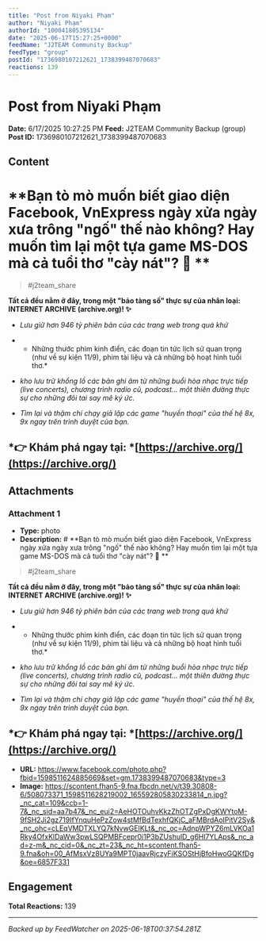 ```yaml
---
title: "Post from Niyaki Phạm"
author: "Niyaki Phạm"
authorId: "100041805395134"
date: "2025-06-17T15:27:25+0000"
feedName: "J2TEAM Community Backup"
feedType: "group"
postId: "1736980107212621_1738399487070683"
reactions: 139
---
```


# Post from Niyaki Phạm

**Date:** 6/17/2025 10:27:25 PM
**Feed:** J2TEAM Community Backup (group)
**Post ID:** 1736980107212621_1738399487070683

## Content

# **Bạn tò mò muốn biết giao diện Facebook, VnExpress ngày xửa ngày xưa trông "ngố" thế nào không? Hay muốn tìm lại một tựa game MS-DOS mà cả tuổi thơ "cày nát"? 🤔  **
> #j2team_share

**Tất cả đều nằm ở đây, trong một "bảo tàng số" thực sự của nhân loại: INTERNET ARCHIVE (archive.org)! ✨**

* *Lưu giữ hơn 946 tỷ phiên bản của các trang web trong quá khứ*
* * Những thước phim kinh điển, các đoạn tin tức lịch sử quan trọng (như về sự kiện 11/9), phim tài liệu và cả những bộ hoạt hình tuổi thơ.*

* *kho lưu trữ khổng lồ các bản ghi âm từ những buổi hòa nhạc trực tiếp (live concerts), chương trình radio cũ, podcast... một thiên đường thực sự cho những đôi tai say mê ký ức.*

* *Tìm lại và thậm chí chạy giả lập các game "huyền thoại" của thế hệ 8x, 9x ngay trên trình duyệt của bạn.*

## *👉 Khám phá ngay tại: *[https://archive.org/](https://archive.org/)

## Attachments

### Attachment 1
- **Type:** photo
- **Description:** # **Bạn tò mò muốn biết giao diện Facebook, VnExpress ngày xửa ngày xưa trông "ngố" thế nào không? Hay muốn tìm lại một tựa game MS-DOS mà cả tuổi thơ "cày nát"? 🤔  **
> #j2team_share

**Tất cả đều nằm ở đây, trong một "bảo tàng số" thực sự của nhân loại: INTERNET ARCHIVE (archive.org)! ✨**

* *Lưu giữ hơn 946 tỷ phiên bản của các trang web trong quá khứ*
* * Những thước phim kinh điển, các đoạn tin tức lịch sử quan trọng (như về sự kiện 11/9), phim tài liệu và cả những bộ hoạt hình tuổi thơ.*

* *kho lưu trữ khổng lồ các bản ghi âm từ những buổi hòa nhạc trực tiếp (live concerts), chương trình radio cũ, podcast... một thiên đường thực sự cho những đôi tai say mê ký ức.*

* *Tìm lại và thậm chí chạy giả lập các game "huyền thoại" của thế hệ 8x, 9x ngay trên trình duyệt của bạn.*

## *👉 Khám phá ngay tại: *[https://archive.org/](https://archive.org/)
- **URL:** https://www.facebook.com/photo.php?fbid=1598511624885669&set=gm.1738399487070683&type=3
- **Image:** https://scontent.fhan5-9.fna.fbcdn.net/v/t39.30808-6/508073371_1598511628219002_165592805830233814_n.jpg?_nc_cat=109&ccb=1-7&_nc_sid=aa7b47&_nc_eui2=AeHOTOuhvKkzZhOTZgPxDgKWYtoM-9fSH2Ji2gz719IfYnquHePzZow4stMfBdTexhfQKjC_aFMBrdAoIPitV2Sy&_nc_ohc=cLEqVMDTXLYQ7kNvwGEIKLt&_nc_oc=AdnpWPYZ6mLVKOa1Rky4OfxKlDaWw3pwLSQPMBFcepr0i1P3bZUshulD_g6Hl7YLAps&_nc_ad=z-m&_nc_cid=0&_nc_zt=23&_nc_ht=scontent.fhan5-9.fna&oh=00_AfMsxVz8UYa9MPT0jaavRjczyFiKSOStHjBfoHwoGQKfDg&oe=6857F331

## Engagement

**Total Reactions:** 139

---
*Backed up by FeedWatcher on 2025-06-18T00:37:54.281Z*
